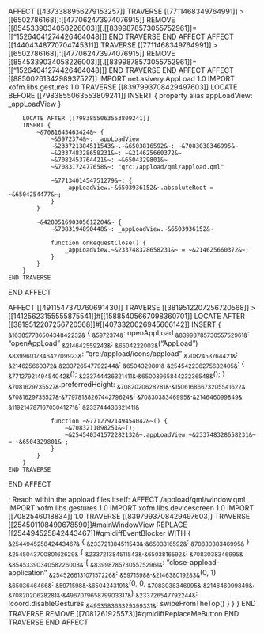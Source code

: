 AFFECT [[4373388956279153257]]
    TRAVERSE [[7711468349764991]] > [[6502786168]]:[[477062473974076915]]
        REMOVE [[8545339034058226003]][.[[8399878573055752961]]=[["15264041274426464048]]]
    END TRAVERSE
END AFFECT
AFFECT [[14404348770704745311]]
    TRAVERSE [[7711468349764991]] > [[6502786168]]:[[477062473974076915]]
        REMOVE [[8545339034058226003]][.[[8399878573055752961]]=[["15264041274426464048]]]
    END TRAVERSE
END AFFECT
AFFECT [[8850026134298937527]]
    IMPORT net.asivery.AppLoad 1.0
    IMPORT xofm.libs.gestures 1.0
    TRAVERSE [[8397993708429497603]]
        LOCATE BEFORE [[7983855063553809241]]
        INSERT { property alias appLoadView: _appLoadView }

        LOCATE AFTER [[7983855063553809241]]
        INSERT {
            ~&7081645463424&~ {
                ~&5972374&~: _appLoadView
                ~&233721384511543&~.~&6503816592&~: ~&7083038346995&~
                ~&233748328658231&~: ~&214625660372&~
                ~&7082453764421&~: ~&6504329801&~
                ~&7083172477658&~: "qrc:/appload/qml/appload.qml"

                ~&7713401454751279&~: {
                    _appLoadView.~&6503936152&~.absoluteRoot = ~&6504254477&~;
                }
            }

            ~&428051690305612204&~ {
                ~&7083194890448&~: _appLoadView.~&6503936152&~

                function onRequestClose() {
                    _appLoadView.~&233748328658231&~ = ~&214625660372&~;
                }
            }
        }
    END TRAVERSE
END AFFECT

AFFECT [[4911547370760691430]]
    TRAVERSE [[3819512207256720568]] > [[14125623155555875541]]#[[15885405667098360701]]
        LOCATE AFTER [[3819512207256720568]]#[[4073320026945606142]]
        INSERT {
            ~&16385778650434842232&~ {
                ~&5972374&~: openAppLoad
                ~&8399878573055752961&~: "openAppLoad"
                ~&214642559243&~: ~&6504222003&~("AppLoad")
                ~&8399601734642709923&~: "qrc:/appload/icons/appload"
                ~&7082453764421&~: ~&214625660372&~
                ~&233726547792244&~: ~&6504329801&~
                ~&254542236275632405&~: {
                    ~&7712792149454042&~();
                    ~&233744436321411&~.~&6500896584423236548&~();
                }
                ~&7081629735527&~.preferredHeight: ~&7082020628281&~.~&15061686673205541622&~
                ~&7081629735527&~.~&7797818826744279624&~: ~&7083038346995&~.~&214646099849&~
                ~&11921478716705041271&~: ~&233744436321411&~

                function ~&7712792149454042&~() {
                    ~&7083211098251&~();
                    ~&254540341572282132&~.appLoadView.~&233748328658231&~ = ~&6504329801&~;
                }
            }
        }
    END TRAVERSE
END AFFECT


; Reach within the appload files itself:
AFFECT /appload/qml/window.qml
    IMPORT xofm.libs.gestures 1.0
    IMPORT xofm.libs.devicescreen 1.0
    IMPORT [[7082546018834]] 1.0
    TRAVERSE [[8397993708429497603]]
        TRAVERSE [[254501108490678590]]#mainWindowView
            REPLACE [[254494525842443467]]#qmldiffEventBlocker WITH {
                ~&254494525842443467&~ {
                    ~&233721384511543&~.~&6503816592&~: ~&7083038346995&~
                }
                ~&254504370080162629&~ {
                    ~&233721384511543&~.~&6503816592&~: ~&7083038346995&~
                    ~&8545339034058226003&~ {
                        ~&8399878573055752961&~: "close-appload-application"
                        ~&254526613107157226&~: ~&5971598&~.~&214638019283&~(0, 1)
                        ~&6503646466&~: ~&5971598&~.~&6504243191&~(0, 0, ~&7083038346995&~.~&214646099849&~, ~&7082020628281&~.~&496707965879903317&~)
                        ~&233726547792244&~: !coord.disableGestures
                        ~&495358363329399331&~: swipeFromTheTop()
                    }
                }
            }
        END TRAVERSE
        REMOVE [[7081261925573]]#qmldiffReplaceMeButton
    END TRAVERSE
END AFFECT

